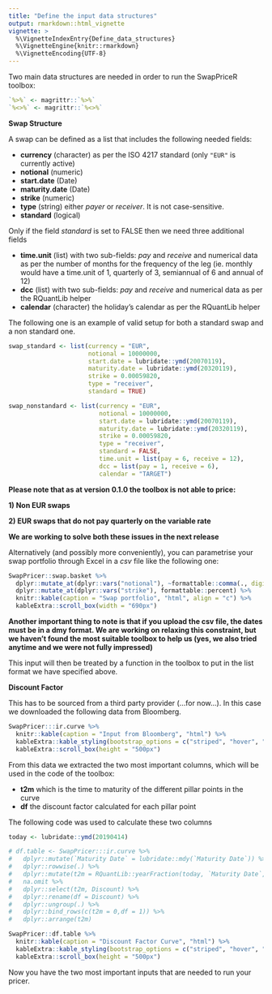 ```yaml
---
title: "Define the input data structures"
output: rmarkdown::html_vignette
vignette: >
  %\VignetteIndexEntry{Define_data_structures}
  %\VignetteEngine{knitr::rmarkdown}
  %\VignetteEncoding{UTF-8}
---
```

Two main data structures are needed in order to run the SwapPriceR toolbox:

```r
`%>%` <- magrittr::`%>%`
`%<>%` <- magrittr::`%<>%`
```

**Swap Structure**

A swap can be defined as a list that includes the following needed fields:

* **currency** (character) as per the ISO 4217 standard (only `"EUR"` is currently active)
* **notional** (numeric)
* **start.date** (Date)
* **maturity.date** (Date)
* **strike** (numeric)
* **type** (string) either *payer* or *receiver*. It is not case-sensitive.
* **standard** (logical) 

Only if the field *standard* is set to FALSE then we need three additional fields

* **time.unit** (list) with two sub-fields: *pay* and *receive* and numerical data as per the number of months for the frequency of the leg (ie. monthly would have a time.unit of 1, quarterly of 3, semiannual of 6 and annual of 12)
* **dcc** (list) with two sub-fields: *pay* and *receive* and numerical data as per the RQuantLib helper
* **calendar** (character) the holiday's calendar as per the RQuantLib helper

The following one is an example of valid setup for both a standard swap and a non standard one.

```r
swap_standard <- list(currency = "EUR",
                      notional = 10000000,
                      start.date = lubridate::ymd(20070119),
                      maturity.date = lubridate::ymd(20320119),
                      strike = 0.00059820,
                      type = "receiver",
                      standard = TRUE)

swap_nonstandard <- list(currency = "EUR",
                         notional = 10000000,
                         start.date = lubridate::ymd(20070119),
                         maturity.date = lubridate::ymd(20320119),
                         strike = 0.00059820,
                         type = "receiver",
                         standard = FALSE,
                         time.unit = list(pay = 6, receive = 12),
                         dcc = list(pay = 1, receive = 6),
                         calendar = "TARGET")
```

**Please note that as at version 0.1.0 the toolbox is not able to price:**

**1) Non EUR swaps**

**2) EUR swaps that do not pay quarterly on the variable rate**

**We are working to solve both these issues in the next release**

Alternatively (and possibly more conveniently), you can parametrise your swap 
portfolio through Excel in a *csv* file like the following one:

```r
SwapPricer::swap.basket %>% 
  dplyr::mutate_at(dplyr::vars("notional"), ~formattable::comma(., digits = 0)) %>%
  dplyr::mutate_at(dplyr::vars("strike"), formattable::percent) %>% 
  knitr::kable(caption = "Swap portfolio", "html", align = "c") %>% 
  kableExtra::scroll_box(width = "690px")
```

**Another important thing to note is that if you upload the csv file, the dates
must be in a dmy format. We are working on relaxing this constraint, but we 
haven't found the most suitable toolbox to help us (yes, we also tried anytime
and we were not fully impressed)**

This input will then be treated by a function in the toolbox to put in the list
format we have specified above.

**Discount Factor**

This has to be sourced from a third party provider (...for now...). 
In this case we downloaded the following data from Bloomberg.

```r
SwapPricer:::ir.curve %>% 
  knitr::kable(caption = "Input from Bloomberg", "html") %>% 
  kableExtra::kable_styling(bootstrap_options = c("striped", "hover", "condensed", "responsive")) %>% 
  kableExtra::scroll_box(height = "500px")
```

From this data we extracted the two most important columns, which will be used in the code of the toolbox:

* **t2m** which is the time to maturity of the different pillar points in the curve
* **df** the discount factor calculated for each pillar point

The following code was used to calculate these two columns

```r
today <- lubridate::ymd(20190414)

# df.table <- SwapPricer:::ir.curve %>% 
#   dplyr::mutate(`Maturity Date` = lubridate::mdy(`Maturity Date`)) %>% 
#   dplyr::rowwise(.) %>% 
#   dplyr::mutate(t2m = RQuantLib::yearFraction(today, `Maturity Date`, 6)) %>% 
#   na.omit %>% 
#   dplyr::select(t2m, Discount) %>%
#   dplyr::rename(df = Discount) %>% 
#   dplyr::ungroup(.) %>% 
#   dplyr::bind_rows(c(t2m = 0,df = 1)) %>% 
#   dplyr::arrange(t2m)

SwapPricer::df.table %>% 
  knitr::kable(caption = "Discount Factor Curve", "html") %>% 
  kableExtra::kable_styling(bootstrap_options = c("striped", "hover", "condensed", "responsive")) %>% 
  kableExtra::scroll_box(height = "500px")
```
Now you have the two most important inputs that are needed to run your pricer.
